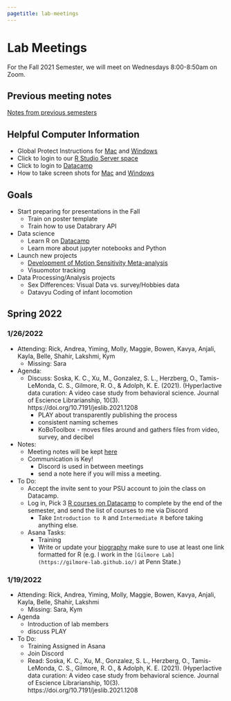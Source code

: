 ```yaml
---
pagetitle: lab-meetings
---
```


# Lab Meetings

For the Fall 2021 Semester, we will meet on Wednesdays 8:00-8:50am on Zoom.

## Previous meeting notes

[Notes from previous semesters](lab-meetings-previous.html)

## Helpful Computer Information

- Global Protect Instructions for [Mac](https://ithelp.ssri.psu.edu/penn-state-vpn-mac) and [Windows ](https://ithelp.ssri.psu.edu/penn-state-vpn)
- Click to login to our [R Studio Server space](https://rstudio.tlt.psu.edu/s/e40b8122db8f5ab27456f/)
- Click to login to [Datacamp](https://www.datacamp.com/)
- How to take screen shots for [Mac](https://support.apple.com/en-us/HT201361) and [Windows](https://www.howtogeek.com/226280/how-to-take-screenshots-in-windows-10/)

## Goals

- Start preparing for presentations in the Fall  
    - Train on poster template
    - Train how to use Databrary API
- Data science
    - Learn R on [Datacamp](https://www.datacamp.com/)
    - Learn more about jupyter notebooks and Python
- Launch new projects
    - [Development of Motion Sensitivity Meta-analysis](https://github.com/gilmore-lab/motion-metaanalysis)
    - Visuomotor tracking
- Data Processing/Analysis projects
    - Sex Differences: Visual Data vs. survey/Hobbies data
    - Datavyu Coding of infant locomotion
    
## Spring 2022

### 1/26/2022


- Attending: Rick, Andrea, Yiming, Molly, Maggie, Bowen, Kavya, Anjali, Kayla, Belle, Shahir, Lakshmi, Kym
  - Missing: Sara
  
- Agenda:
  - Discuss: Soska, K. C., Xu, M., Gonzalez, S. L., Herzberg, O., Tamis-LeMonda, C. S., Gilmore, R. O., & Adolph, K. E. (2021). (Hyper)active data curation: A video case study from behavioral science. Journal of Escience Librarianship, 10(3). https://doi.org/10.7191/jeslib.2021.1208
    - PLAY about transparently publishing the process 
    - consistent naming schemes 
    - KoBoToolbox - moves files around and gathers files from video, survey, and decibel
    
- Notes:
  - Meeting notes will be kept [here](https://gilmore-lab.github.io/lab-meetings.html)
  - Communication is Key!
    - Discord is used in between meetings
    - send a note here if you will miss a meeting.

- To Do:
  - Accept the invite sent to your PSU account to join the class on Datacamp.
  - Log in, Pick 3 [R courses on Datacamp](https://app.datacamp.com/learn/courses?technologies=R) to complete by the end of the semester, and send the list of courses to me via Discord
    - Take `Introduction to R` and `Intermediate R` before taking anything else.
  - Asana Tasks:
    - Training
    - Write or update your [biography](https://gilmore-lab.github.io/who-we-are.html) make sure to use at least one link formatted for R (e.g. I work in the `[Gilmore Lab](https://gilmore-lab.github.io/)` at Penn State.)


### 1/19/2022

- Attending: Rick, Andrea, Yiming, Molly, Maggie, Bowen, Kavya, Anjali, Kayla, Belle, Shahir, Lakshmi
  - Missing: Sara, Kym
- Agenda
  - Introduction of lab members
  - discuss PLAY

- To Do:
  - Training Assigned in Asana
  - Join Discord
  - Read: Soska, K. C., Xu, M., Gonzalez, S. L., Herzberg, O., Tamis-LeMonda, C. S., Gilmore, R. O., & Adolph, K. E. (2021). (Hyper)active data curation: A video case study from behavioral science. Journal of Escience Librarianship, 10(3). https://doi.org/10.7191/jeslib.2021.1208 


